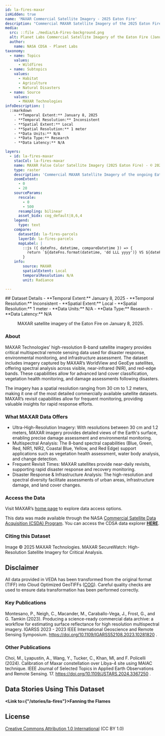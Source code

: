 ```yaml
---
id: la-fires-maxar
isHidden: true
name: 'MAXAR Commercial Satellite Imagery - 2025 Eaton Fire'
description: "Commercial MAXAR Satellite Imagery of the 2025 Eaton Fire while it was active on January 8, 2025."
media:
  src: ::file ./media/LA-Fires-background.png
  alt: Planet Labs Commercial Satellite Imagery of the Eaton Fire (January 9, 2025).
  author:
    name: NASA CDSA - Planet Labs
taxonomy:
  - name: Topics
    values:
      - Wildfires
  - name: Subtopics
    values:
      - Habitat
      - Agriculture
      - Natural Disasters
  - name: Source
    values:
      - MAXAR Technologies
infoDescription: |
  ::markdown
    - **Temporal Extent:** January 8, 2025
    - **Temporal Resolution:** Inconsistent
    - **Spatial Extent:** Local
    - **Spatial Resolution:** 1 meter
    - **Data Units:** N/A
    - **Data Type:** Research
    - **Data Latency:** N/A

layers:
  - id: la-fires-maxar
    stacCol: la-fires-maxar
    name: MAXAR False Color Satellite Imagery (2025 Eaton Fire) - © 2025 MAXAR
    type: raster
    description: 'Commercial MAXAR Satellite Imagery of the ongoing Eaton Fire in Los Angeles County, California on January 8, 2025.'
    zoomExtent:
      - 0
      - 20
    sourceParams:
      rescale:
        - 0
        - 500
      resampling: bilinear
      asset_bidx: cog_default|8,6,4
    legend:
      type: text
    compare:
      datasetId: la-fires-parcels
      layerId: la-fires-parcels
      mapLabel: |
        ::js ({ dateFns, datetime, compareDatetime }) => {
          return `${dateFns.format(datetime, 'dd LLL yyyy')} VS ${dateFns.format(compareDatetime, 'dd LLL yyyy')}`;
        }
    info:
        source: MAXAR
        spatialExtent: Local
        temporalResolution: N/A
        unit: Radiance

---
```


<Block>
  <Prose>
  ## Dataset Details
    - **Temporal Extent:** January 8, 2025
    - **Temporal Resolution:** Inconsistent
    - **Spatial Extent:** Local
    - **Spatial Resolution:** 1 meter
    - **Data Units:** N/A
    - **Data Type:** Research
    - **Data Latency:** N/A
  </Prose>
<Figure>
  <Map
    datasetId='la-fires-maxar'
    layerId='la-fires-maxar'
    dateTime='2025-01-08'
    zoom={15}
    center={[-118.15241, 34.1986]}
  />
  <Caption
    attrAuthor='NASA'
    attrUrl='https://nasa.gov/'
  >
    MAXAR satellite imagery of the Eaton Fire on January 8, 2025.
  </Caption>
</Figure>
</Block>

<Block>
  <Prose>

  ### About

  MAXAR Technologies’ high-resolution 8-band satellite imagery provides critical multispectral remote sensing data used for disaster response, environmental monitoring, and infrastructure assessment. The dataset includes imagery captured by MAXAR’s WorldView and GeoEye satellites, offering spectral analysis across visible, near-infrared (NIR), and red-edge bands. These capabilities allow for advanced land cover classification, vegetation health monitoring, and damage assessments following disasters.

  The imagery has a spatial resolution ranging from 30 cm to 1.2 meters, making it one of the most detailed commercially available satellite datasets. MAXAR’s revisit capabilities allow for frequent monitoring, providing valuable insights for rapid response efforts.

  </Prose>
</Block>

<Block>
  
  <Prose>

  ### What MAXAR Data Offers

  * Ultra-High-Resolution Imagery: With resolutions between 30 cm and 1.2 meters, MAXAR imagery provides detailed views of the Earth's surface, enabling precise damage assessment and environmental monitoring.
  * Multispectral Analysis: The 8-band spectral capabilities (Blue, Green, Red, NIR1, NIR2, Coastal Blue, Yellow, and Red Edge) support applications such as vegetation health assessment, water body analysis, and change detection.
  * Frequent Revisit Times: MAXAR satellites provide near-daily revisits, supporting rapid disaster response and recovery monitoring.
  * Disaster Response & Infrastructure Analysis: The high-resolution and spectral diversity facilitate assessments of urban areas, infrastructure damage, and land cover changes.

  </Prose>
</Block>

<Block>
  <Prose>
  
  ### Access the Data

  Visit MAXAR’s [home page](https://www.maxar.com/) to explore data access options. 
  
  This data was made available through the NASA [Commercial Satellite Data Acquisition (CSDA) Program](https://earthdata.nasa.gov/about/csda/vendor-planet). You can access the CDSA data explorer [**HERE**](https://csdap.earthdata.nasa.gov).

  </Prose>
</Block>

<Block>
  <Prose>
    
  ### Citing this Dataset

  Image © 2025 MAXAR Technologies. MAXAR SecureWatch: High-Resolution Satellite Imagery for Critical Analysis.
  
  </Prose>
</Block>

<Block>
  <Prose>
  
  ## Disclaimer

  All data provided in VEDA has been transformed from the original format (TIFF) into Cloud Optimized GeoTIFFs ([COG](https://www.cogeo.org)). Careful quality checks are used to ensure data transformation has been performed correctly.  
  
  </Prose>
</Block>

<Block>
  <Prose>

  ### Key Publications
  
  Montesano, P., Neigh, C., Macander, M., Caraballo-Vega, J., Frost, G., and G. Tamkin (2023). Producing a science-ready commercial data archive: a workflow for estimating surface reflectance for high resolution multispectral imagery. IGARSS 2023 - 2023 IEEE International Geoscience and Remote Sensing Symposium. https://doi.org/10.1109/IGARSS52108.2023.10281820 . 
 
  </Prose>
</Block>

<Block>
  <Prose>

  ### Other Publications
  
  Choi, M., Lyapustin, A., Wang, Y., Tucker, C., Khan, Ml, and F. Policelli (2024). Calibration of Maxar constellation over Libya-4 site using MAIAC technique. IEEE Journal of Selected Topics in Applied Earth Observations and Remote Sensing. 17. https://doi.org/10.1109/JSTARS.2024.3367250 .
  
  </Prose>
</Block>

<Block>
  <Prose>
  
  ## Data Stories Using This Dataset
  
  **<Link to={"/stories/la-fires"}>Fanning the Flames</Link>**

  </Prose>
</Block>

<Block>
  <Prose>
  
  ## License
  
  [Creative Commons Attribution 1.0 International](https://creativecommons.org/publicdomain/zero/1.0/legalcode) (CC BY 1.0)

  </Prose>
</Block>

